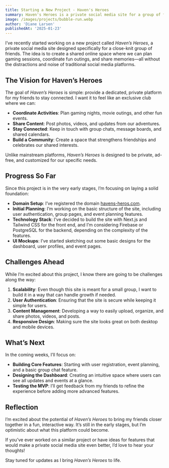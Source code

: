 ```yaml
---
title: Starting a New Project - Haven's Heroes
summary: Haven's Heroes is a private social media site for a group of friends who enjoy gaming and adventures. This post shares the vision behind it and the progress I’ve made so far.
image: /images/projects/bubble-run.webp
author: 'Diane Larsen'
publishedAt: '2025-01-23'
---
```


I’ve recently started working on a new project called *Haven’s Heroes*, a private social media site designed specifically for a close-knit group of friends. The idea is to create a shared online space where we can plan gaming sessions, coordinate fun outings, and share memories—all without the distractions and noise of traditional social media platforms.

## The Vision for Haven’s Heroes

The goal of *Haven’s Heroes* is simple: provide a dedicated, private platform for my friends to stay connected. I want it to feel like an exclusive club where we can:

- **Coordinate Activities**: Plan gaming nights, movie outings, and other fun events.  
- **Share Content**: Post photos, videos, and updates from our adventures.  
- **Stay Connected**: Keep in touch with group chats, message boards, and shared calendars.  
- **Build a Community**: Create a space that strengthens friendships and celebrates our shared interests.

Unlike mainstream platforms, *Haven’s Heroes* is designed to be private, ad-free, and customized for our specific needs.

## Progress So Far

Since this project is in the very early stages, I’m focusing on laying a solid foundation:

- **Domain Setup**: I’ve registered the domain [havens-heros.com](https://havens-heros.com).  
- **Initial Planning**: I’m working on the basic structure of the site, including user authentication, group pages, and event planning features.  
- **Technology Stack**: I’ve decided to build the site with Next.js and Tailwind CSS for the front end, and I’m considering Firebase or PostgreSQL for the backend, depending on the complexity of the features.  
- **UI Mockups**: I’ve started sketching out some basic designs for the dashboard, user profiles, and event pages.

## Challenges Ahead

While I’m excited about this project, I know there are going to be challenges along the way:

1. **Scalability**: Even though this site is meant for a small group, I want to build it in a way that can handle growth if needed.  
2. **User Authentication**: Ensuring that the site is secure while keeping it simple for users.  
3. **Content Management**: Developing a way to easily upload, organize, and share photos, videos, and posts.  
4. **Responsive Design**: Making sure the site looks great on both desktop and mobile devices.

## What’s Next

In the coming weeks, I’ll focus on:

- **Building Core Features**: Starting with user registration, event planning, and a basic group chat feature.  
- **Designing the Dashboard**: Creating an intuitive space where users can see all updates and events at a glance.  
- **Testing the MVP**: I’ll get feedback from my friends to refine the experience before adding more advanced features.

## Reflection

I’m excited about the potential of *Haven’s Heroes* to bring my friends closer together in a fun, interactive way. It’s still in the early stages, but I’m optimistic about what this platform could become.  

If you’ve ever worked on a similar project or have ideas for features that would make a private social media site even better, I’d love to hear your thoughts!

Stay tuned for updates as I bring *Haven’s Heroes* to life. 
